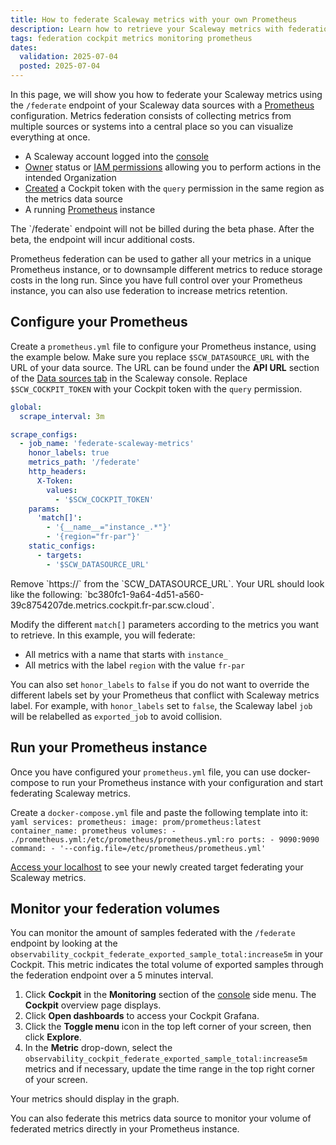 ```yaml
---
title: How to federate Scaleway metrics with your own Prometheus
description: Learn how to retrieve your Scaleway metrics with federation and reuse them within your own Prometheus with this step-by-step guide.
tags: federation cockpit metrics monitoring prometheus
dates:
  validation: 2025-07-04
  posted: 2025-07-04
---
```



In this page, we will show you how to federate your Scaleway metrics using the `/federate` endpoint of your Scaleway data sources with a [Prometheus](https://prometheus.io) configuration. Metrics federation consists of collecting metrics from multiple sources or systems into a central place so you can visualize everything at once.

<Requirements />

 - A Scaleway account logged into the [console](https://account.scaleway.com/?service=elements)
 - [Owner](/iam/concepts/#owner) status or [IAM permissions](/iam/concepts/#permission) allowing you to perform actions in the intended Organization
 - [Created](/cockpit/how-to/create-token/) a Cockpit token with the `query` permission in the same region as the metrics data source
 - A running [Prometheus](https://prometheus.io) instance

<Message type="note">
  The `/federate` endpoint will not be billed during the beta phase. After the beta, the endpoint will incur additional costs.
</Message>

Prometheus federation can be used to gather all your metrics in a unique Prometheus instance, or to downsample different metrics to reduce storage costs in the long run.
Since you have full control over your Prometheus instance, you can also use federation to increase metrics retention.

## Configure your Prometheus

Create a `prometheus.yml` file to configure your Prometheus instance, using the example below.
Make sure you replace `$SCW_DATASOURCE_URL` with the URL of your data source. The URL can be found under the **API URL** section of the [Data sources tab](https://account.scaleway.com/?service=elementscockpit/dataSource) in the Scaleway console. Replace `$SCW_COCKPIT_TOKEN` with your Cockpit token with the `query` permission.

```yaml
global:
  scrape_interval: 3m

scrape_configs:
  - job_name: 'federate-scaleway-metrics'
    honor_labels: true
    metrics_path: '/federate'
    http_headers:
      X-Token:
        values:
          - '$SCW_COCKPIT_TOKEN'
    params:
      'match[]':
        - '{__name__="instance_.*"}'
        - '{region="fr-par"}'
    static_configs:
      - targets:
        - '$SCW_DATASOURCE_URL'
```

<Message type="important">
  Remove `https://` from the `SCW_DATASOURCE_URL`. Your URL should look like the following: `bc380fc1-9a64-4d51-a560-39c8754207de.metrics.cockpit.fr-par.scw.cloud`.
</Message>

Modify the different `match[]` parameters according to the metrics you want to retrieve. In this example, you will federate:
  - All metrics with a name that starts with `instance_`
  - All metrics with the label `region` with the value `fr-par`

You can also set `honor_labels` to `false` if you do not want to override the different labels set by your Prometheus that conflict with Scaleway metrics label.
For example, with `honor_labels` set to `false`, the Scaleway label `job` will be relabelled as `exported_job` to avoid collision.

## Run your Prometheus instance

Once you have configured your `prometheus.yml` file, you can use docker-compose to run your Prometheus instance with your configuration and start federating Scaleway metrics.

Create a `docker-compose.yml` file and paste the following template into it:
    ```yaml
    services:
      prometheus:
        image: prom/prometheus:latest
        container_name: prometheus
        volumes:
          - ./prometheus.yml:/etc/prometheus/prometheus.yml:ro
        ports:
          - 9090:9090
        command:
          - '--config.file=/etc/prometheus/prometheus.yml'
    ```

[Access your localhost](http://localhost:9090/targets) to see your newly created target federating your Scaleway metrics.

## Monitor your federation volumes

You can monitor the amount of samples federated with the `/federate` endpoint by looking at the `observability_cockpit_federate_exported_sample_total:increase5m` in your Cockpit.
This metric indicates the total volume of exported samples through the federation endpoint over a 5 minutes interval.

1. Click **Cockpit** in the **Monitoring** section of the [console](https://account.scaleway.com/?service=elements) side menu. The **Cockpit** overview page displays.
2. Click **Open dashboards** to access your Cockpit Grafana.
3. Click the **Toggle menu** icon in the top left corner of your screen, then click **Explore**.
4. In the **Metric** drop-down, select the `observability_cockpit_federate_exported_sample_total:increase5m` metrics and if necessary, update the time range in the top right corner of your screen.

Your metrics should display in the graph.

<Message type="note">
  You can also federate this metrics data source to monitor your volume of federated metrics directly in your Prometheus instance.
</Message>
